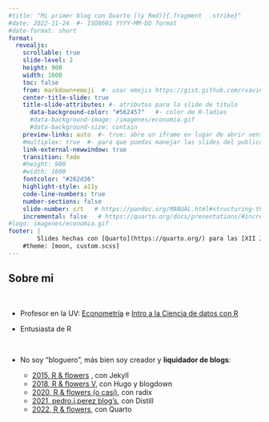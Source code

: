 ```yaml
---
#title: "Mi primer blog con Quarto [(y Rmd)]{.fragment  .strike}"
#date: 2022-11-24  #- ISO8601 YYYY-MM-DD format 
#date-format: short
format: 
  revealjs:
    scrollable: true
    slide-level: 2
    height: 900
    width: 1600
    toc: false
    from: markdown+emoji  #- usar emojis https://gist.github.com/rxaviers/7360908)
    center-title-slide: true
    title-slide-attributes: #- atributos para la slide de titulo
      data-background-color: "#562457"   #- color de R-ladies
      #data-background-image: /imagenes/economia.gif
      #data-background-size: contain      
    preview-links: auto  #- true: abre un iframe en lugar de abrir ventana
    #multiplex: true  #- para que puedas manejar las slides del publico
    link-external-newwindow: true
    transition: fade
    #height: 900
    #width: 1600
    fontcolor: "#262d36"
    highlight-style: a11y
    code-line-numbers: true
    number-sections: false
    slide-number: c/t   # https://pandoc.org/MANUAL.html#structuring-the-slide-show
    incremental: false   # https://quarto.org/docs/presentations/#incremental-lists
#logo: imagenes/economia.gif
footer: |
        Slides hechas con [Quarto](https://quarto.org/) para las [XII Jornadas de Usuarios de R](http://r-es.org/12jr/)
    #theme: [moon, custom.scss]
---
```



## Sobre mi

<br>

-   Profesor en la UV: [Econometría](https://perezp44.github.io/web.Econometria.GADE/) e [Intro a la Ciencia de datos con R](https://perezp44.github.io/intro-ds-22-23-web/)

-   Entusiasta de R

<br>


-   No soy "bloguero", más bien soy creador y **liquidador de blogs**:

    -   [2015, R & flowers](http://perezp44.github.io/) , con Jekyll
    -   [2018, R & flowers V](https://rflowers5.netlify.app/), con Hugo y blogdown
    -   [2020, R & flowers (o casi)](https://perezp44.github.io/my_blog_R-flowers-0.1.3/), con radix
    -   [2021, pedro.j.perez blog's](https://perezp44.github.io/pjperez.web/), con Distill
    -   [2022, R & flowers](https://perezp44.github.io/pjperez.blog.2022/), con Quarto

